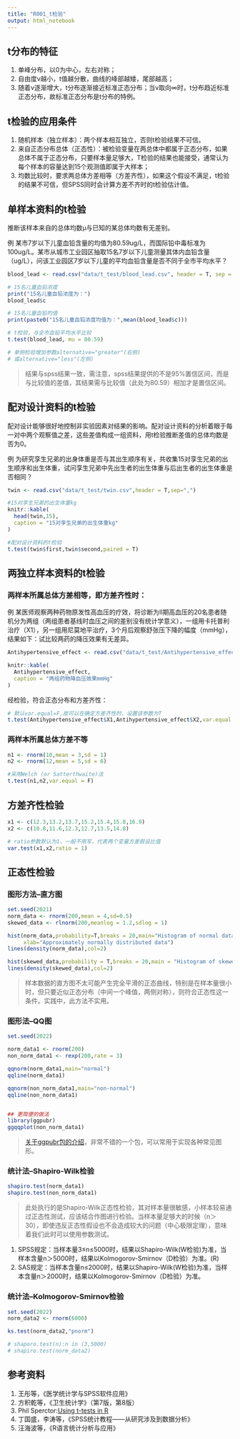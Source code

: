 ```yaml
---
title: "R001_t检验"
output: html_notebook
---
```


## t分布的特征

1. 单峰分布，以0为中心，左右对称；
2. 自由度ν越小，t值越分散，曲线的峰部越矮，尾部越高；
3. 随着ν逐渐增大，t分布逐渐接近标准正态分布；当ν取向∞时，t分布趋近标准正态分布，故标准正态分布是t分布的特例。

## t检验的应用条件

1. 随机样本（独立样本）：两个样本相互独立，否则t检验结果不可信。
2. 来自正态分布总体（正态性）：被检验变量在两总体中都属于正态分布，如果总体不属于正态分布，只要样本量足够大，T检验的结果也能接受，通常认为每个样本的容量达到15个观测值即属于大样本；
3. 均数比较时，要求两总体方差相等（方差齐性），如果这个假设不满足，t检验的结果不可信，但SPSS同时会计算方差不齐时的t检验估计值。

## 单样本资料的t检验

推断该样本来自的总体均数μ与已知的某总体均数有无差别。

例 某市7岁以下儿童血铅含量的均值为80.59ug/L，而国际铅中毒标准为100ug/L。某市从城市工业园区抽取15名7岁以下儿童测量其体内血铅含量（ug/L），问该工业园区7岁以下儿童的平均血铅含量是否不同于全市平均水平？

```r
blood_lead <- read.csv("data/t_test/blood_lead.csv", header = T, sep = ",")

# 15名儿童血铅浓度
print("15名儿童血铅浓度为：")
blood_lead$c

# 15名儿童血铅均值
print(paste0("15名儿童血铅浓度均值为：",mean(blood_lead$c)))

# t检验，与全市血铅平均水平比较
t.test(blood_lead, mu = 80.59)

# 单侧检验增加参数alternative="greater"(右侧)
# 或alternative="less"(左侧)
```

> 结果与spss结果一致，需注意，spss结果提供的不是95%置信区间，而是与比较值的差值，其结果需与比较值（此处为80.59）相加才是置信区间。

## 配对设计资料的t检验

配对设计能够很好地控制非实验因素对结果的影响。配对设计资料的分析着眼于每一对中两个观察值之差，这些差值构成一组资料，用t检验推断差值的总体均数是否为0。

例 为研究孪生兄弟的出身体重是否与其出生顺序有关，共收集15对孪生兄弟的出生顺序和出生体重，试问孪生兄弟中先出生者的出生体重与后出生者的出生体重是否相同？

```r
twin <- read.csv("data/t_test/twin.csv",header = T,sep=",")

#15对孪生兄弟的出生体重kg
knitr::kable(
  head(twin,15),
  caption = "15对孪生兄弟的出生体重kg"
)

```

```r
#配对设计资料的t检验
t.test(twin$first,twin$second,paired = T)

```

## 两独立样本资料的t检验

### 两样本所属总体方差相等，即方差齐性时：

例 某医师观察两种药物原发性高血压的疗效，将诊断为Ⅱ期高血压的20名患者随机分为两组（两组患者基线时血压之间的差别没有统计学意义），一组用卡托普利治疗（X1），另一组用尼莫地平治疗，3个月后观察舒张压下降的幅度（mmHg），结果如下：试比较两药的降压效果有无差异。

```r
Antihypertensive_effect <- read.csv("data/t_test/Antihypertensive_effect.csv",header = T,sep = ",")

knitr::kable(
  Antihypertensive_effect,
  caption = "两组药物降血压效果mmHg"
)
```

经检验，符合正态分布和方差齐性：

```r
# 默认var.equal=F,故可以在确定方差齐性时，设置该参数为T
t.test(Antihypertensive_effect$X1,Antihypertensive_effect$X2,var.equal = T)
```

### 两样本所属总体方差不等
```r
n1 <- rnorm(10,mean = 3,sd = 1)
n2 <- rnorm(12,mean = 5,sd = 6)

#采用Welch (or Satterthwaite)法
t.test(n1,n2,var.equal = F)
```

## 方差齐性检验
```r
x1 <- c(12.3,13.2,13.7,15.2,15.4,15.8,16.9)
x2 <- c(10.8,11.6,12.3,12.7,13.5,14.8)

# ratio参数默认为1，一般不用写，代表两个变量方差假设比值
var.test(x1,x2,ratio = 1)
```

## 正态性检验

### 图形方法--直方图
```r
set.seed(2021)
norm_data <- rnorm(200,mean = 4,sd=0.5)
skewed_data <- rlnorm(200,meanlog = 1.2,sdlog = 1)

hist(norm_data,probability=T,breaks = 20,main="Histogram of normal data",
     xlab="Approximately normally distributed data")
lines(density(norm_data),col=2)

hist(skewed_data,probability = T,breaks = 20,main = "Histogram of skewed data",xlab = "Very skewed data")
lines(density(skewed_data),col=2)
```

> 样本数据的直方图不太可能产生完全平滑的正态曲线，特别是在样本量很小时，但只要近似正态分布（中间一个峰值，两侧对称），则符合正态性这一条件。实践中，此方法不实用。

### 图形法--QQ图

```r
set.seed(2022)

norm_data1 <- rnorm(200)
non_norm_data1 <- rexp(200,rate = 3)

qqnorm(norm_data1,main="normal")
qqline(norm_data1)

qqnorm(non_norm_data1,main="non-normal")
qqline(non_norm_data1)


## 更简便的做法
library(ggpubr)
ggqqplot(non_norm_data1)

```

> [关于ggpubr包的介绍](https://rpkgs.datanovia.com/ggpubr/)，非常不错的一个包，可以常用于实现各种常见图形。

### 统计法--Shapiro-Wilk检验

```r
shapiro.test(norm_data1)
shapiro.test(non_norm_data1)
```

> 此处执行的是Shapiro-Wilk正态性检验，其对样本量很敏感，小样本较易通过正态性测试，应该结合作图进行检验。当样本量足够大的时候（n＞30），即使违反正态性假设也不会造成较大的问题（中心极限定理），意味着我们此时可以使用参数测试。

1. SPSS规定：当样本量3≤n≤5000时，结果以Shapiro-Wilk(W检验)为准，当样本含量n＞5000时，结果以Kolmogorov-Smirnov（D检验）为准。(R)
2. SAS规定：当样本含量n≤2000时，结果以Shapiro-Wilk(W检验)为准，当样本含量n＞2000时，结果以Kolmogorov-Smirnov（D检验）为准。

### 统计法--Kolmogorov-Smirnov检验
```r
set.seed(2022)
norm_data2 <- rnorm(6000)

ks.test(norm_data2,"pnorm")

# shaporo.test(n):n in (3,5000)
# shapiro.test(norm_data2)
```




## 参考资料
1. 王彤等，《医学统计学与SPSS软件应用》
2. 方积乾等，《卫生统计学》（第7版，第8版）
3. Phil Sperctor:[Using t-tests in R](https://statistics.berkeley.edu/computing/r-t-tests) 
4. 丁国盛，李涛等，《SPSS统计教程——从研究涉及到数据分析》
5. 汪海波等，《R语言统计分析与应用》


